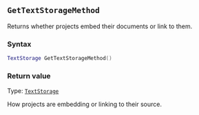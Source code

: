 ::: {.minipage data-latex="{\textwidth}"}
## `GetTextStorageMethod`

Returns whether projects embed their documents or link to them.

### Syntax {-}

``` .lua
TextStorage GetTextStorageMethod()
```

### Return value {-}

Type: [`TextStorage`](#textstorage)

How projects are embedding or linking to their source.
:::
